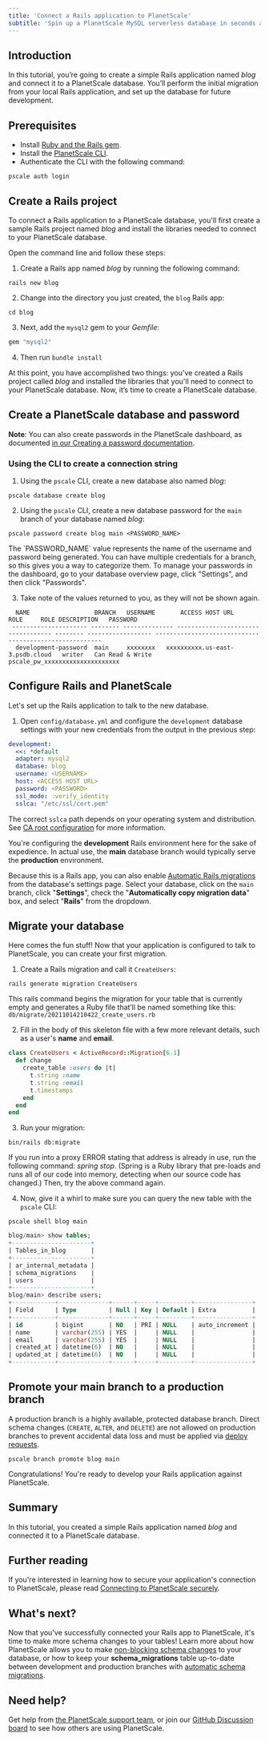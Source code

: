 ```yaml
---
title: 'Connect a Rails application to PlanetScale'
subtitle: 'Spin up a PlanetScale MySQL serverless database in seconds and connect to a Rails application'
---
```


## Introduction

In this tutorial, you’re going to create a simple Rails application named _blog_ and connect it to a PlanetScale database. You’ll perform the initial migration from your local Rails application, and set up the database for future development.

## Prerequisites

- Install [Ruby and the Rails gem](https://guides.rubyonrails.org/getting_started.html#creating-a-new-rails-project-installing-rails).
- Install the [PlanetScale CLI](https://github.com/planetscale/cli).
- Authenticate the CLI with the following command:

```
pscale auth login
```

## Create a Rails project

To connect a Rails application to a PlanetScale database, you'll first create a sample Rails project named _blog_ and install the libraries needed to connect to your PlanetScale database.

Open the command line and follow these steps:

1. Create a Rails app named _blog_ by running the following command:

```
rails new blog
```

2. Change into the directory you just created, the `blog` Rails app:

```
cd blog
```

3. Next, add the `mysql2` gem to your _Gemfile_:

```ruby
gem "mysql2"
```

4. Then run `bundle install`

At this point, you have accomplished two things: you've created a Rails project called _blog_ and installed the libraries that you'll need to connect to your PlanetScale database. Now, it’s time to create a PlanetScale database.

## Create a PlanetScale database and password

**Note**: You can also create passwords in the PlanetScale dashboard, as documented [in our Creating a password documentation](/concepts/connection-strings#creating-a-password).

### Using the CLI to create a connection string

1. Using the `pscale` CLI, create a new database also named _blog_:

```
pscale database create blog
```

2. Using the `pscale` CLI, create a new database password for the `main` branch of your database named _blog_:

```
pscale password create blog main <PASSWORD_NAME>
```

<InfoBlock type='note'>
  The `PASSWORD_NAME` value represents the name of the username and password being generated. You can have multiple credentials for a branch, so this gives you a way to categorize them. To manage your passwords in the dashboard, go to your database overview page, click "Settings", and then click "Passwords".
</InfoBlock>

3. Take note of the values returned to you, as they will not be shown again.

```
  NAME                  BRANCH   USERNAME       ACCESS HOST URL                     ROLE     ROLE DESCRIPTION   PASSWORD
 --------------------- -------- -------------- ----------------------------------- -------- ------------------ -------------------------------------------------------
  development-password  main     xxxxxxxx   xxxxxxxxxx.us-east-3.psdb.cloud   writer   Can Read & Write   pscale_pw_xxxxxxxxxxxxxxxxxxxxx
```

## Configure Rails and PlanetScale

Let's set up the Rails application to talk to the new database.

1. Open `config/database.yml` and configure the `development` database settings with your new credentials from the output in the previous step:

```yaml
development:
  <<: *default
  adapter: mysql2
  database: blog
  username: <USERNAME>
  host: <ACCESS HOST URL>
  password: <PASSWORD>
  ssl_mode: :verify_identity
  sslca: "/etc/ssl/cert.pem"
```

The correct `sslca` path depends on your operating system and distribution. See [CA root configuration](/reference/planetscale-security#ca-root-configuration) for more information.

<InfoBlock type='note'>
  You're configuring the <b>development</b> Rails environment here for the sake of expedience. In actual use, the <b>main</b> database branch would typically serve the <b>production</b> environment.
</InfoBlock>

Because this is a Rails app, you can also enable [Automatic Rails migrations](/tutorials/automatic-rails-migrations) from the database's settings page. Select your database, click on the `main` branch, click "**Settings**", check the "**Automatically copy migration data**" box, and select "**Rails**" from the dropdown.

## Migrate your database

Here comes the fun stuff! Now that your application is configured to talk to PlanetScale, you can create your first migration.

1. Create a Rails migration and call it `CreateUsers`:

```
rails generate migration CreateUsers
```

This rails command begins the migration for your table that is currently empty and generates a Ruby file that’ll be named something like this:
`db/migrate/20211014210422_create_users.rb`

2. Fill in the body of this skeleton file with a few more relevant details, such as a user's **name** and **email**.

```ruby
class CreateUsers < ActiveRecord::Migration[6.1]
  def change
    create_table :users do |t|
      t.string :name
      t.string :email
      t.timestamps
    end
  end
end
```

3. Run your migration:

```
bin/rails db:migrate
```

<InfoBlock type='tip'>
  If you run into a proxy ERROR stating that address is already in use, run the following command: <em>spring stop</em>.
  (Spring is a Ruby library that pre-loads and runs all of our code into memory, detecting when our source code has
  changed.) Then, try the above command again.
</InfoBlock>

4. Now, give it a whirl to make sure you can query the new table with the `pscale` CLI:

```
pscale shell blog main
```

```sql
blog/main> show tables;
+----------------------+
| Tables_in_blog       |
+----------------------+
| ar_internal_metadata |
| schema_migrations    |
| users                |
+----------------------+
blog/main> describe users;
+------------+--------------+------+-----+---------+----------------+
| Field      | Type         | Null | Key | Default | Extra          |
+------------+--------------+------+-----+---------+----------------+
| id         | bigint       | NO   | PRI | NULL    | auto_increment |
| name       | varchar(255) | YES  |     | NULL    |                |
| email      | varchar(255) | YES  |     | NULL    |                |
| created_at | datetime(6)  | NO   |     | NULL    |                |
| updated_at | datetime(6)  | NO   |     | NULL    |                |
+------------+--------------+------+-----+---------+----------------+
```

## Promote your main branch to a production branch

A production branch is a highly available, protected database branch. Direct schema changes (`CREATE`, `ALTER`, and `DELETE`) are not allowed on production branches to prevent accidental data loss and must be applied via [deploy requests](/concepts/planetscale-workflow).

```
pscale branch promote blog main
```

Congratulations! You're ready to develop your Rails application against PlanetScale.

## Summary

In this tutorial, you created a simple Rails application named _blog_ and connected it to a PlanetScale database.

## Further reading

If you're interested in learning how to secure your application's connection to PlanetScale, please read [Connecting to PlanetScale securely](/concepts/secure-connections).

## What's next?

Now that you've successfully connected your Rails app to PlanetScale, it's time to make more schema changes to your tables! Learn more about how PlanetScale allows you to make [non-blocking schema changes](/concepts/nonblocking-schema-changes) to your database, or how to keep your **schema_migrations** table up-to-date between development and production branches with [automatic schema migrations](/tutorials/automatic-rails-migrations).

## Need help?

Get help from [the PlanetScale support team](https://support.planetscale.com/), or join our [GitHub Discussion board](https://github.com/planetscale/discussion/discussions) to see how others are using PlanetScale.
